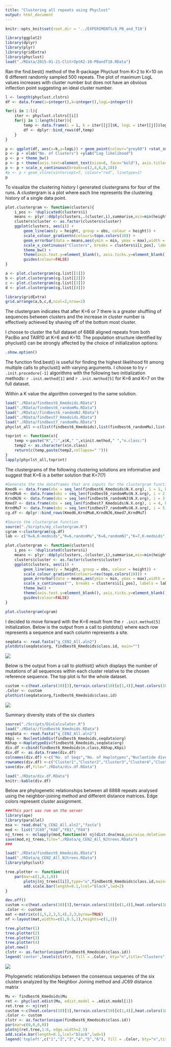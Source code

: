 ```yaml
---
title: "Clustering all repeats using Phyclust"
output: html_document
---
```

```r
knitr::opts_knit$set(root.dir = '../EXPERIMENTS/8_PB_and_T10')
```
```r
library(ggplot2)
library(dplyr)
library(plyr)
library(gridExtra)
library(phyclust)
load("./RData/2015-01-21-ClstrOptK2-10-PBandT10.RData")
```

Ran the find.best() method of the R-package Phyclust from K=2 to K=10 on 6 different randomly sampled 500 repeats. The plot of maximum LogL values increases with cluster number but does not have an obvious inflection point suggesting an ideal cluster number.
```r
l <- length(phyclust.clstrs)
df <- data.frame(i=integer(),k=integer(),logL=integer())

for(i in 1:l){
    iter <- phyclust.clstrs[[i]]
    for(j in 1:length(iter)){
        temp <- data.frame(i = i, k = iter[[j]]$K, logL = iter[[j]]$logL)
        df <- dplyr::bind_rows(df,temp)
    } 
}

p <- ggplot(df, aes(x=k,y=logL)) + geom_point(colour="grey60") +stat_smooth()
p <- p + xlab("No. of Clusters") +ylab("Log likelihood")
p <- p + theme_bw()
p <- p + theme(axis.text=element_text(size=8, face="bold"), axis.title=element_text(size=12))
p <- p + scale_x_continuous(breaks=c(2,4,6,8,10))
#p <- p + geom_vline(xintercept=7, colour="red", linetype=2)
p
```


To visualize the clustering history I generated clustergrams for four of the runs. A clustergram is a plot where each line represents the clustering history of a single data point.
```r
plot.clustergram <- function(clusters){
    i_pos <- !duplicated(clusters$i)
    means <- plyr::ddply(clusters,.(cluster,i),summarise,min=min(height),max=max(height))
    clusters$cluster <- as.factor(clusters$cluster)
    ggplot(clusters, aes(i)) +
        geom_line(aes(y = height, group = obs, colour = height)) +
        scale_colour_gradientn(colours=topo.colors(10)) +
        geom_errorbar(data = means,aes(ymin = min, ymax = max),width = 0.1) +
        scale_x_continuous("Clusters", breaks = clusters$i[i_pos], labels = clusters$k[i_pos]) +
        theme_bw() + 
        theme(axis.text.y=element_blank(), axis.ticks.y=element_blank(), axis.title.y=element_blank()) +
        guides(colour=FALSE)
}

a <- plot.clustergram(cg.list[[1]])
b <- plot.clustergram(cg.list[[2]])
c <- plot.clustergram(cg.list[[3]])
d <- plot.clustergram(cg.list[[4]])

library(gridExtra)
grid.arrange(a,b,c,d,ncol=2,nrow=2)
```

The clustergram indicates that after K=6 or 7 there is a greater shuffling of sequences between clusters and the increase in cluster number is effectively achieved by shaving off of the bottom most cluster.

I choose to cluster the full dataset of 6868 aligned repeats from both PacBio and TAIR10 at K=6 and K=10. The population structure identified by phyclust() can be strongly affected by the choice of initialization options:
```r
.show.option()
```

The function find.best() is useful for finding the highest
likelihood fit among multiple calls to phyclust() with varying arguments. I choose to try `r .init.procedure[-1]` algorithms with the following two initialization methods: `r .init.method[1]` and `r .init.method[5]` for K=6 and K=7 on the full dataset.

Within a K value the algorithm converged to the same solution.
```r
load("./RData/findbest6_Kmedoids.RData")
load("./RData/findbest6_randomMu.RData")
load("./RData//findbest6_randomNJ.RData")
load("./RData/findbest7_Kmedoids.RData")
load("./RData/findbest7_randomMu.RData")
phyclst_all <-c(list(findbest6_Kmedoids),list(findbest6_randomMu),list(findbest6_randomNJ),list(findbest7_Kmedoids),list(findbest7_randomMu))

toprint <- function(x){
    temp <-paste("K",":",x$K," ",x$init.method," ","n.class:")
    temp2 <- as.character(x$n.class)
    return(c(temp,paste(temp2,collapse=" ")))
}
lapply(phyclst_all,toprint)
```

The clustergrams of the following clustering solutions are informative and suggest that K=6 is a better solution that K=7(?)
```r
#Generate the the dataframes that are inputs for the clustergram function
Kmed6 <- data.frame(obs = seq_len(findbest6_Kmedoids$N.X.org), i = 1, k = 6, cluster = findbest6_Kmedoids$class.id)
KrndMu6 <- data.frame(obs = seq_len(findbest6_randomMu$N.X.org), i = 2, k = 6, cluster = findbest6_randomMu$class.id)
KrndNJ6 <- data.frame(obs = seq_len(findbest6_randomNJ$N.X.org), i = 3, k = 6, cluster = findbest6_randomNJ$class.id)
Kmed7 <- data.frame(obs = seq_len(findbest7_Kmedoids$N.X.org), i = 4, k = 7, cluster = findbest7_Kmedoids$class.id)
KrndMu7 <- data.frame(obs = seq_len(findbest7_randomMu$N.X.org), i = 5, k = 7, cluster = findbest7_randomMu$class.id)
cg.df <- dplyr::bind_rows(Kmed6,KrndMu6,KrndNJ6,Kmed7,KrndMu7)

#Source the clustergram function
source("./Scripts/my_clustergram.R")
cgram <-clustergram(cg.df)
lab <- c("K=6,K-medoids","K=6,randomMu","K=6,randomNJ","K=7,K-medoids","K=7,randomMu")

plot.clustergram <- function(clusters){
    i_pos <- !duplicated(clusters$i)
    means <- plyr::ddply(clusters,.(cluster,i),summarise,min=min(height),max=max(height))
    clusters$cluster <- as.factor(clusters$cluster)
    ggplot(clusters, aes(i)) +
        geom_line(aes(y = height, group = obs, colour = height)) +
        scale_colour_gradientn(colours=rev(topo.colors(10))) +
        geom_errorbar(data = means,aes(ymin = min, ymax = max),width = 0.1) +
        scale_x_continuous("", breaks = clusters$i[i_pos], labels = lab) +
        theme_bw() + 
        theme(axis.text.y=element_blank(), axis.ticks.y=element_blank(), axis.title.y=element_blank()) +
        guides(colour=FALSE)
}

plot.clustergram(cgram)
````

I decided to move forward with the K=6 result from the `r .init.method[5]` initialization. Below is the output from a call to plotdots() where each row represents a sequence and each column represents a site.
```r
seqdata <- read.fasta("q_CEN2_All.aln2")
plotdots(seqdata$org, findbest6_Kmedoids$class.id, main="")
````
![](./Images/q_CEN2_All_plotdots.tiff)

Below is the output from a call to plothist() which displays the number of mutations of all sequences within each cluster relative to the chosen reference sequence. The top plot is for the whole dataset.
```r
custom <-c(heat.colors(10)[3],terrain.colors(10)[c(1,4)],heat.colors(10)[7],topo.colors(10)[c(4,3)])
.Color <- custom
plothist(seqdata$org,findbest6_Kmedoids$class.id)
```
![](./Images/q_CEN2_All_plothist.tiff)

Summary diversity stats of the six clusters
```r
source("./Scripts/DivCalculator.R")
load("./RData//findbest6_Kmedoids.RData")
seqdata <- read.fasta("q_CEN2_All.aln2")
K6pi <- NucleotideDiv(findbest6_Kmedoids,seqdata$org)
K6hap <-HaplotypeDiv(findbest6_Kmedoids,seqdata$org)
div.df <-cbind(findbest6_Kmedoids$n.class,K6hap,K6pi)
div.df <- as.data.frame(div.df)
colnames(div.df) <-c("No. of Seqs","No. of Haplotypes","Nucleotide diversity,pi")
rownames(div.df) <-c("Cluster1","Cluster2","Cluster3","Cluster4","Cluster5","Cluster6")
save(div.df,file="./RData/div.df.RData")
```
```r
load("./RData/div.df.RData")
knitr::kable(div.df)
```

Below are phylogenetic relationships between all 6868 repeats analysed using the neighbor-joining method and different distance matrices. Edge colors represent cluster assignment.
```r
###This part was run on the server
library(ape)
library(parallel)
msa <- read.dna("q_CEN2_All.aln2","fasta")
mod <- list("JC69","K80","F81","F84")
nj_trees <- mclapply(mod,function(m) nj(dist.dna(msa,pairwise.deletion=TRUE,model=m)),mc.cores=4)
save(mod,nj_trees,file="./RData/q_CEN2_All_NJtrees.RData")
###

load("./RData/findbest6_Kmedoids.RData")
load("./RData/q_CEN2_All_NJtrees.RData")
library(phyclust)

tree.plotter <- function(i){
    par(mar=c(1,0,1,0))
        plotnj(nj_trees[[i]],type="u",findbest6_Kmedoids$class.id,main=paste("NJ tree, ",mod[i]," matrix", collapse=""),rotate.tree=180)
        add.scale.bar(length=0.1,lcol="black",lwd=2)
}

dev.off()
custom <-c(heat.colors(10)[3],terrain.colors(10)[c(1,4)],heat.colors(10)[7],topo.colors(10)[c(4,3)])
.Color <- custom
mat <-matrix(c(1,5,2,3,5,4),2,3,byrow=TRUE)
nf <-layout(mat,widths=c(1,0.5,1),heights=c(1,1))

tree.plotter(1)
tree.plotter(2)
tree.plotter(3)
tree.plotter(4)
plot.new()
clstr <- as.factor(unique(findbest6_Kmedoids$class.id))
legend('center',levels(clstr), fill = .Color, bty="n",title="Clusters", cex=1.2)
```
![](./Images/q_CEN2_All_NJ.tiff)

Phylogenetic relationships between the consensus sequenes of the six clusters analyzed by the Neighbor Joining method and JC69 distance matrix
```r
Mu <- findbest6_Kmedoids$Mu
ret <- phyclust.edist(Mu, edist.model = .edist.model[1])
ret.tree <- nj(ret)
custom <-c(heat.colors(10)[3],terrain.colors(10)[c(1,4)],heat.colors(10)[7],topo.colors(10)[c(4,3)])
.Color <- custom
clstr <- as.factor(unique(findbest6_Kmedoids$class.id))
par(mar=c(0,0,0,0))
plotnj(ret.tree,1:6, edge.width=2.5)
add.scale.bar(length=0.1,lcol="black",lwd=1)
legend('topleft',c("1","2","3","4","5","6"), fill = .Color, bty="n",title="Clusters", cex=1.2)
```

